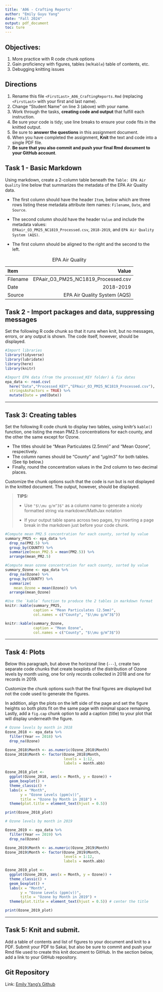 ```yaml
---
title: 'A06 - Crafting Reports'
author: "Emily Guyu Yang" 
date: "Fall 2024"
output: pdf_document
toc: ture
---
```

\listoffigures

## Objectives:

1.  More practice with R code chunk options
2.  Gain proficiency with figures, tables (w/`Kable`) table of contents, etc.
3.  Debugging knitting issues

## Directions

1.  Rename this file `<FirstLast>_A06_CraftingReports.Rmd` (replacing `<FirstLast>` with your first and last name).
2.  Change "Student Name" on line 3 (above) with your name.
3.  Work through the tasks, **creating code and output** that fulfill each instruction.
4.  Be sure your code is tidy; use line breaks to ensure your code fits in the knitted output.
5.  Be sure to **answer the questions** in this assignment document.
6.  When you have completed the assignment, **Knit** the text and code into a single PDF file.
7.  **Be sure that you also commit and push your final Rmd document to your GitHub account**.

## Task 1 - Basic Markdown

Using markdown, create a 2-column table beneath the `Table: EPA Air Quality` line below that summarizes the metadata of the EPA Air Quality data.

- The first column should have the header `Item`, below which are three rows listing these metadata attribute item names: `Filename`, `Date`, and `Source`.

- The second column should have the header `Value` and include the metadata values:   
`EPAair_O3_PM25_NC1819_Processed.csv`, `2018-2019`, and `EPA Air Quality System (AQS)`.

- The first column should be aligned to the right and the second to the left.

Table: EPA Air Quality

Item  | Value
:------------- | -------------:
Filename  | EPAair_O3_PM25_NC1819_Processed.csv
Date  | 2018-2019
Source  | EPA Air Quality System (AQS)

## Task 2 - Import packages and data, suppressing messages

Set the following R code chunk so that it runs when knit, but no messages, errors, or any output is shown. The code itself, however, should be displayed.

```r
#Import libraries
library(tidyverse)
library(lubridate)
library(here)
library(knitr)

#Import EPA data (from the processed_KEY folder) & fix dates
epa_data <- read.csv(
  here("Data","Processed_KEY","EPAair_O3_PM25_NC1819_Processed.csv"),
  stringsAsFactors = TRUE) %>% 
  mutate(Date = ymd(Date))
```

---

## Task 3: Creating tables

Set the following R code chunk to display two tables, using knitr's `kable()` function, one listing the mean PM2.5 concentrations for each county, and the other the same except for Ozone. 

-   The titles should be "Mean Particulates (2.5mm)" and "Mean Ozone", respectively. 
-   The column names should be "County" and "µg/m3" for both tables. (See tip below.)
-   Finally, round the concentration values in the 2nd column to two decimal places.

Customize the chunk options such that the code is run but is not displayed in the knitted document. The output, however, should be displayed.

> **TIPS:**
>
> -   Use `"$\\mu g/m^3$"` as a column name to generate a nicely formatted string via markdown/MathJax notation
>
> -   If your output table spans across two pages, try inserting a page break in the markdown just before your code chunk.

```r
#Compute mean PM2.5 concentration for each county, sorted by value
summary_PM25 <- epa_data %>% 
  drop_na(PM2.5) %>% 
  group_by(COUNTY) %>% 
  summarize(mean_PM2.5 = mean(PM2.5)) %>% 
  arrange(mean_PM2.5)

#Compute mean ozone concentration for each county, sorted by value
summary_Ozone <- epa_data %>% 
  drop_na(Ozone) %>% 
  group_by(COUNTY) %>% 
  summarize(
    mean_Ozone = mean(Ozone)) %>% 
  arrange(mean_Ozone)

#Use the `kable` function to produce the 2 tables in markdown format
knitr::kable(summary_PM25, 
             caption = "Mean Particulates (2.5mm)", 
             col.names = c("County", "$\\mu g/m^3$"))

knitr::kable(summary_Ozone, 
             caption = "Mean Ozone",
             col.names = c("County", "$\\mu g/m^3$"))
```

---

## Task 4: Plots

Below this paragraph, but above the horizonal line (`---`), create two separate code chunks that create boxplots of the distribution of Ozone levels by month using, one for only records collected in 2018 and one for records in 2019. 

Customize the chunk options such that the final figures are displayed but not the code used to generate the figures. 

In addition, align the plots on the left side of the page and set the figure heights so both plots fit on the same page with minimal space remaining. Lastly, add a `fig.cap` chunk option to add a caption (title) to your plot that will display underneath the figure.

```r
# Ozone levels by month in 2018
Ozone_2018 <- epa_data %>% 
  filter(Year == 2018) %>% 
  drop_na(Ozone)

Ozone_2018$Month <- as.numeric(Ozone_2018$Month)
Ozone_2018$Month <- factor(Ozone_2018$Month,
                           levels = 1:12,
                           labels = month.abb)

Ozone_2018_plot <- 
  ggplot(Ozone_2018, aes(x = Month, y = Ozone)) +
  geom_boxplot() +
  theme_classic() +
  labs(x = "Month",
       y = "Ozone Levels (ppm(v))",
       title = "Ozone by Month in 2018") +
  theme(plot.title = element_text(hjust = 0.5))

print(Ozone_2018_plot)

```

```r
# Ozone levels by month in 2019

Ozone_2019 <- epa_data %>% 
  filter(Year == 2019) %>% 
  drop_na(Ozone)

Ozone_2019$Month <- as.numeric(Ozone_2019$Month)
Ozone_2019$Month <- factor(Ozone_2019$Month,
                           levels = 1:12,
                           labels = month.abb)

Ozone_2019_plot <- 
  ggplot(Ozone_2019, aes(x = Month, y = Ozone)) +
  theme_classic() +
  geom_boxplot() +
  labs(x = "Month",
       y = "Ozone Levels (ppm(v))",
       title = "Ozone by Month in 2019") +
  theme(plot.title = element_text(hjust = 0.5)) # center the title

print(Ozone_2019_plot)


```

---

## Task 5: Knit and submit.

Add a table of contents and list of figures to your document and knit to a PDF. Submit your PDF to Sakai, but also be sure to commit and push your Rmd file used to create this knit document to GitHub. In the section below, add a link to your GitHub repository.

## Git Repository
Link: [Emily Yang's Github](https://github.com/emily-gy/EDE_Fall2024/tree/main)
